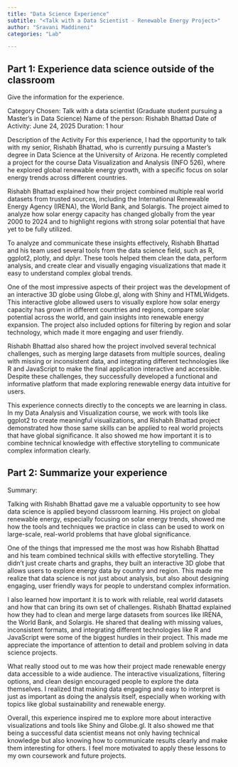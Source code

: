 ```yaml
---
title: "Data Science Experience"
subtitle: "<Talk with a Data Scientist - Renewable Energy Project>"
author: "Sravani Maddineni"
categories: "Lab"

---
```



## Part 1: Experience data science outside of the classroom 

Give the information for the experience. 

Category Chosen: Talk with a data scientist (Graduate student pursuing a Master’s in Data Science)
Name of the person: Rishabh Bhattad
Date of Activity: June 24, 2025
Duration: 1 hour

Description of the Activity
For this experience, I had the opportunity to talk with my senior, Rishabh Bhattad, who is currently pursuing a Master’s degree in Data Science at the University of Arizona. He recently completed a project for the course Data Visualization and Analysis (INFO 526), where he explored global renewable energy growth, with a specific focus on solar energy trends across different countries.

Rishabh Bhattad explained how their project combined multiple real world datasets from trusted sources, including the International Renewable Energy Agency (IRENA), the World Bank, and Solargis. The project aimed to analyze how solar energy capacity has changed globally from the year 2000 to 2024 and to highlight regions with strong solar potential that have yet to be fully utilized.

To analyze and communicate these insights effectively, Rishabh Bhattad and his team used several tools from the data science field, such as R, ggplot2, plotly, and dplyr. These tools helped them clean the data, perform analysis, and create clear and visually engaging visualizations that made it easy to understand complex global trends.

One of the most impressive aspects of their project was the development of an interactive 3D globe using Globe.gl, along with Shiny and HTMLWidgets. This interactive globe allowed users to visually explore how solar energy capacity has grown in different countries and regions, compare solar potential across the world, and gain insights into renewable energy expansion. The project also included options for filtering by region and solar technology, which made it more engaging and user friendly.

Rishabh Bhattad also shared how the project involved several technical challenges, such as merging large datasets from multiple sources, dealing with missing or inconsistent data, and integrating different technologies like R and JavaScript to make the final application interactive and accessible. Despite these challenges, they successfully developed a functional and informative platform that made exploring renewable energy data intuitive for users.

This experience connects directly to the concepts we are learning in class. In my Data Analysis and Visualization course, we work with tools like ggplot2 to create meaningful visualizations, and Rishabh Bhattad project demonstrated how those same skills can be applied to real world projects that have global significance. It also showed me how important it is to combine technical knowledge with effective storytelling to communicate complex information clearly.


## Part 2: Summarize your experience

Summary: 

Talking with Rishabh Bhattad gave me a valuable opportunity to see how data science is applied beyond classroom learning. His project on global renewable energy, especially focusing on solar energy trends, showed me how the tools and techniques we practice in class can be used to work on large-scale, real-world problems that have global significance.

One of the things that impressed me the most was how Rishabh Bhattad and his team combined technical skills with effective storytelling. They didn’t just create charts and graphs, they built an interactive 3D globe that allows users to explore energy data by country and region. This made me realize that data science is not just about analysis, but also about designing engaging, user friendly ways for people to understand complex information.

I also learned how important it is to work with reliable, real world datasets and how that can bring its own set of challenges. Rishabh Bhattad explained how they had to clean and merge large datasets from sources like IRENA, the World Bank, and Solargis. He shared that dealing with missing values, inconsistent formats, and integrating different technologies like R and JavaScript were some of the biggest hurdles in their project. This made me appreciate the importance of attention to detail and problem solving in data science projects.

What really stood out to me was how their project made renewable energy data accessible to a wide audience. The interactive visualizations, filtering options, and clean design encouraged people to explore the data themselves. I realized that making data engaging and easy to interpret is just as important as doing the analysis itself, especially when working with topics like global sustainability and renewable energy.

Overall, this experience inspired me to explore more about interactive visualizations and tools like Shiny and Globe.gl. It also showed me that being a successful data scientist means not only having technical knowledge but also knowing how to communicate results clearly and make them interesting for others. I feel more motivated to apply these lessons to my own coursework and future projects.


